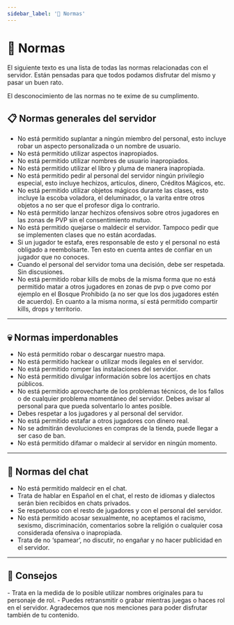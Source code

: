 ```yaml
---
sidebar_label: '📜 Normas'
---
```


# 📜 Normas

El siguiente texto es una lista de todas las normas relacionadas con el servidor. Están pensadas para que todos podamos disfrutar del mismo y pasar un buen rato.

<Admonition type="red" title="IMPORTANTE">
El desconocimiento de las normas no te exime de su cumplimento.
</Admonition>

## 📋 Normas generales del servidor

- No está permitido suplantar a ningún miembro del personal, esto incluye robar un aspecto personalizada o un nombre de usuario.
- No está permitido utilizar aspectos inapropiados.
- No está permitido utilizar nombres de usuario inapropiados.
- No está permitido utilizar el libro y pluma de manera inapropiada.
- No está permitido pedir al personal del servidor ningún privilegio especial, esto incluye hechizos, artículos, dinero, Créditos Mágicos, etc.
- No está permitido utilizar objetos mágicos durante las clases, esto incluye la escoba voladora, el deluminador, o la varita entre otros objetos a no ser que el profesor diga lo contrario.
- No está permitido lanzar hechizos ofensivos sobre otros jugadores en las zonas de PVP sin el consentimiento mutuo.
- No está permitido quejarse o maldecir el servidor. Tampoco pedir que se implementen clases que no están acordadas.
- Si un jugador te estafa, eres responsable de esto y el personal no está obligado a reembolsarte. Ten esto en cuenta antes de confiar en un jugador que no conoces.
- Cuando el personal del servidor toma una decisión, debe ser respetada. Sin discusiones.
- No está permitido robar kills de mobs de la misma forma que no está permitido matar a otros jugadores en zonas de pvp o pve como por ejemplo en el Bosque Prohibido (a no ser que los dos jugadores estén de acuerdo). En cuanto a la misma norma, sí está permitido compartir kills, drops y territorio.

---

## 💀 Normas imperdonables

- No está permitido robar o descargar nuestro mapa.
- No está permitido hackear o utilizar mods ilegales en el servidor.
- No está permitido romper las instalaciones del servidor.
- No está permitido divulgar información sobre los acertijos en chats públicos.
- No está permitido aprovecharte de los problemas técnicos, de los fallos o de cualquier problema momentáneo del servidor. Debes avisar al personal para que pueda solventarlo lo antes posible. 
- Debes respetar a los jugadores y al personal del servidor.
- No está permitido estafar a otros jugadores con dinero real.
- No se admitirán devoluciones en compras de la tienda, puede llegar a ser caso de ban.
- No está permitido difamar o maldecir al servidor en ningún momento.

---

## 💬 Normas del chat

- No está permitido maldecir en el chat.
- Trata de hablar en Español en el chat, el resto de idiomas y dialectos serán bien recibidos en chats privados.
- Se respetuoso con el resto de jugadores y con el personal del servidor.
- No está permitido acosar sexualmente, no aceptamos el racismo, sexismo, discriminación, comentarios sobre la religión o cualquier cosa considerada ofensiva o inapropiada.
- Trata de no ‘spamear’, no discutir, no engañar y no hacer publicidad en el servidor. 

---

## 🧾 Consejos

<Admonition type="teal" title="Te aconsejamos:">
- Trata en la medida de lo posible utilizar nombres originales para tu personaje de rol.
- Puedes retransmitir o grabar mientras juegas o haces rol en el servidor. Agradecemos que nos menciones para poder disfrutar también de tu contenido.
</Admonition>






